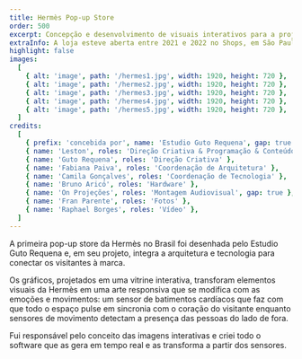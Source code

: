 ```yaml
---
title: Hermès Pop-up Store
order: 500
excerpt: Concepção e desenvolvimento de visuais interativos para a projeção imersiva na loja assinada pelo Estudio Guto Requena.
extraInfo: A loja esteve aberta entre 2021 e 2022 no Shops, em São Paulo.<br /><br />[Vídeo Case](https://www.youtube.com/watch?v=XgXZTsyTnTo)
highlight: false
images:
  [
    { alt: 'image', path: '/hermes1.jpg', width: 1920, height: 720 },
    { alt: 'image', path: '/hermes2.jpg', width: 1920, height: 720 },
    { alt: 'image', path: '/hermes3.jpg', width: 1920, height: 720 },
    { alt: 'image', path: '/hermes4.jpg', width: 1920, height: 720 },
    { alt: 'image', path: '/hermes5.jpg', width: 1920, height: 720 },
  ]
credits:
  [
    { prefix: 'concebida por', name: 'Estudio Guto Requena', gap: true },
    { name: 'Leston', roles: 'Direção Criativa & Programação & Conteúdo Audiovisual', gap: true },
    { name: 'Guto Requena', roles: 'Direção Criativa' },
    { name: 'Fabiana Paiva', roles: 'Coordenação de Arquitetura' },
    { name: 'Camila Gonçalves', roles: 'Coordenação de Tecnologia' },
    { name: 'Bruno Aricó', roles: 'Hardware' },
    { name: 'On Projeções', roles: 'Montagem Audiovisual', gap: true },
    { name: 'Fran Parente', roles: 'Fotos' },
    { name: 'Raphael Borges', roles: 'Vídeo' },
  ]
---
```

A primeira pop-up store da Hermès no Brasil foi desenhada pelo Estudio Guto Requena e, em seu projeto, integra a arquitetura e tecnologia para conectar os visitantes à marca.

Os gráficos, projetados em uma vitrine interativa, transforam elementos visuais da Hermès em uma arte responsiva que se modifica com as emoções e movimentos: um sensor de batimentos cardíacos que faz com que todo o espaço pulse em sincronia com o coração do visitante enquanto sensores de movimento detectam a presença das pessoas do lado de fora.

Fui responsável pelo conceito das imagens interativas e criei todo o software que as gera em tempo real e as transforma a partir dos sensores.

